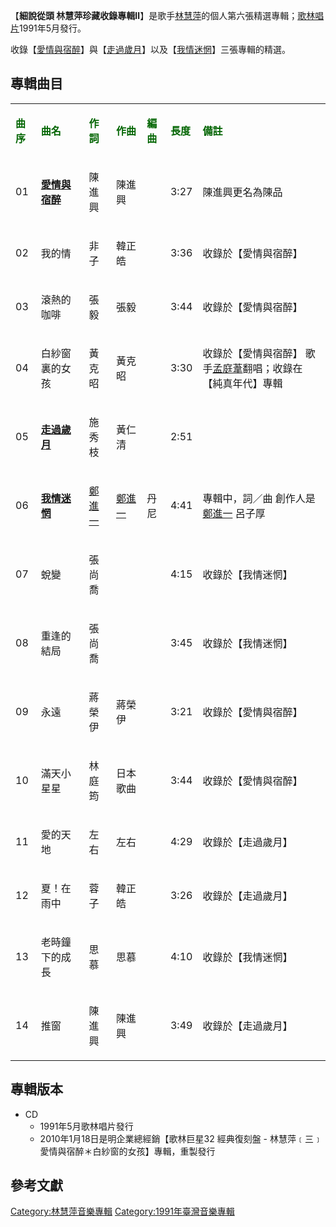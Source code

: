 {{unreferenced|time=2014-01-16T14:29:20+00:00}}
{{Infobox album <!-- See Wikipedia:WikiProject_Albums -->
| name       = 細說從頭 林慧萍珍藏收錄專輯Ⅱ
| type       = 精選輯
| artist     = [[林慧萍|林慧萍]]
| cover      = 
| released   = 1991年5月
| genre      = [[國語流行音樂|國語流行音樂]]
| length     = 52 分 48 秒
| label      = [[歌林唱片|歌林唱片]]
<!-- 未知參數 | number     = KDD-91-18 -->
| producer   = 呂子厚
| prev_title = [[細說從頭_林慧萍珍藏收錄專輯Ⅰ|細說從頭 林慧萍珍藏收錄專輯Ⅰ]]
| prev_year  = 1991 <!-- 5月 -->
| next_title = [[細說從頭_林慧萍珍藏收錄專輯Ⅲ|細說從頭 林慧萍珍藏收錄專輯Ⅲ]]
| next_year  = 1991 <!-- 5月 -->
}}
【'''細說從頭 林慧萍珍藏收錄專輯Ⅱ'''】是歌手[[林慧萍|林慧萍]]的個人第六張精選專輯；[[歌林唱片|歌林唱片]]1991年5月發行。

收錄【[[愛情與宿醉|愛情與宿醉]]】與【[[走過歲月|走過歲月]]】以及【[[我情迷惘|我情迷惘]]】三張專輯的精選。


==專輯曲目==
{| class="wikitable"
|-
| <font color=darkgreen>'''曲序'''</font> || <font color=darkgreen>'''曲名'''</font> || <font color=darkgreen>'''作詞'''</font> || <font color=darkgreen>'''作曲'''</font> || <font color=darkgreen>'''編曲'''</font>|| <font color=darkgreen>'''長度'''</font>  || <font color=darkgreen>'''備註'''</font>
|-
| 01 || '''[[愛情與宿醉|愛情與宿醉]]''' || 陳進興 || 陳進興 ||  || 3:27 || 陳進興更名為陳品
|-
| 02 || 我的情 || 非子 || 韓正皓 || ||  3:36 || 收錄於【愛情與宿醉】
|-
| 03 || 滾熱的咖啡 || 張毅 || 張毅 ||  ||  3:44 || 收錄於【愛情與宿醉】
|-
| 04 || 白紗窗裏的女孩 || 黃克昭 || 黃克昭 ||  || 3:30 || 收錄於【愛情與宿醉】
歌手[[孟庭葦|孟庭葦]]翻唱；收錄在【純真年代】專輯
|-
| 05 || '''[[走過歲月|走過歲月]]''' || 施秀枝 || 黃仁清 ||  || 2:51 ||
|-
| 06 ||'''[[我情迷惘|我情迷惘]]''' || [[鄭進一|鄭進一]] ||  [[鄭進一|鄭進一]] ||丹尼  ||4:41 ||專輯中，詞／曲 創作人是[[鄭進一|鄭進一]]  呂子厚
|-
| 07 || 蛻變 || 張尚喬 ||  || || 4:15 ||收錄於【我情迷惘】
|-
| 08 || 重逢的結局 || 張尚喬 ||  ||  || 3:45||收錄於【我情迷惘】
|-
| 09 || 永遠 || 蔣榮伊 || 蔣榮伊 || || 3:21 ||收錄於【愛情與宿醉】
|-
| 10 || 滿天小星星 || 林庭筠 || 日本歌曲 || ||  3:44 ||收錄於【愛情與宿醉】
|-
| 11 || 愛的天地 || 左右 || 左右 || || 4:29 ||收錄於【走過歲月】
|-
| 12 || 夏！在雨中 || 蓉子 || 韓正皓 || || 3:26 ||  收錄於【走過歲月】
|-
| 13 || 老時鐘下的成長 || 思慕 ||思慕 || || 4:10 ||收錄於【我情迷惘】
|-
| 14 || 推窗 || 陳進興 || 陳進興 |||| 3:49 || 收錄於【走過歲月】
|}


== 專輯版本 ==
*CD
**1991年5月歌林唱片發行
**2010年1月18日是明企業總經銷【歌林巨星32 經典復刻盤 - 林慧萍﹝三﹞愛情與宿醉＊白紗窗的女孩】專輯，重製發行


==參考文獻==
{{reflist}}

[[Category:林慧萍音樂專輯|Category:林慧萍音樂專輯]]
[[Category:1991年臺灣音樂專輯|Category:1991年臺灣音樂專輯]]